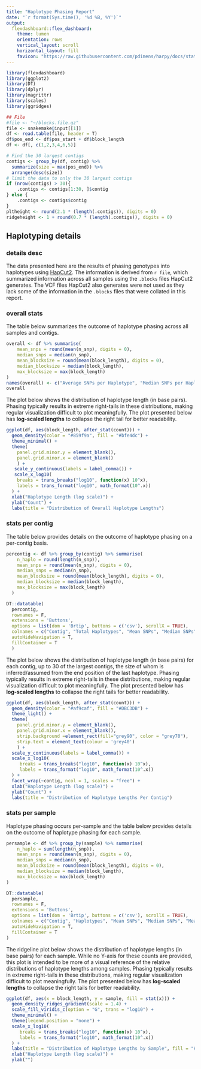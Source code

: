 ```yaml
---
title: "Haplotype Phasing Report"
date: "`r format(Sys.time(), '%d %B, %Y')`"
output:
  flexdashboard::flex_dashboard:
    theme: lumen
    orientation: rows
    vertical_layout: scroll
    horizontal_layout: fill
    favicon: "https://raw.githubusercontent.com/pdimens/harpy/docs/static/favicon_dark.png"
---
```


```r
library(flexdashboard)
library(ggplot2)
library(DT)
library(dplyr)
library(magrittr)
library(scales)
library(ggridges)
```

```r
## File
#file <- "~/blocks.file.gz"
file <- snakemake@input[[1]]
df <- read.table(file, header = T)
df$pos_end <- df$pos_start + df$block_length
df <- df[, c(1,2,3,4,6,5)]
```

```r
# Find the 30 largest contigs
contigs <- group_by(df, contig) %>%
  summarize(size = max(pos_end)) %>%
  arrange(desc(size))
# limit the data to only the 30 largest contigs
if (nrow(contigs) > 30){
    .contigs <- contigs[1:30, ]$contig
} else {
    .contigs <- contigs$contig
}
pltheight <- round(2.1 * (length(.contigs)), digits = 0)
ridgeheight <- 1 + round(0.7 * (length(.contigs)), digits = 0)
```

## Haplotyping details
### details desc {.no-title}
The data presented here are the results of phasing genotypes into haplotypes using
[HapCut2](https://github.com/vibansal/HapCUT2). The information is derived from `r file`,
which summarized information across all samples using the `.blocks` files HapCut2
generates. The VCF files HapCut2 also generates were not used as they lack
some of the information in the `.blocks` files that were collated in this report.

### overall stats {.no-title}
The table below summarizes the outcome of haplotype phasing across all samples and contigs.

```r
overall <- df %>% summarise(
    mean_snps = round(mean(n_snp), digits = 0),
    median_snps = median(n_snp),
    mean_blocksize = round(mean(block_length), digits = 0),
    median_blocksize = median(block_length),
    max_blocksize = max(block_length)
)
names(overall) <- c("Average SNPs per Haplotype", "Median SNPs per Haplotype", "Mean Haplotype Size", "Median Haplotype Length", "Largest Haplotype")
overall

```
The plot below shows the distribution of haplotype length (in base pairs). Phasing typically 
results in extreme right-tails in these distributions, making regular visualization
difficult to plot meaningfully. The plot presented below has **log-scaled lengths**
to collapse the right tail for better readability. 

```r
ggplot(df, aes(block_length, after_stat(count))) + 
  geom_density(color = "#859f9a", fill = "#bfe4dc") +
  theme_minimal() +
  theme(
    panel.grid.minor.y = element_blank(),
    panel.grid.minor.x = element_blank()
    ) +
   scale_y_continuous(labels = label_comma()) +
   scale_x_log10(
    breaks = trans_breaks("log10", function(x) 10^x),
    labels = trans_format("log10", math_format(10^.x))
  ) +
  xlab("Haplotype Length (log scale)") +
  ylab("Count") +
  labs(title = "Distribution of Overall Haplotype Lengths")
```

### stats per contig
The table below provides details on the outcome of haplotype phasing on a per-contig basis.
```r
percontig <- df %>% group_by(contig) %>% summarise(
    n_haplo = round(length(n_snp)),
    mean_snps = round(mean(n_snp), digits = 0),
    median_snps = median(n_snp),
    mean_blocksize = round(mean(block_length), digits = 0),
    median_blocksize = median(block_length),
    max_blocksize = max(block_length)
  )

DT::datatable(
  percontig,
  rownames = F,
  extensions = 'Buttons',
  options = list(dom = 'Brtip', buttons = c('csv'), scrollX = TRUE),
  colnames = c("Contig", "Total Haplotypes", "Mean SNPs", "Median SNPs", "Mean Haplotype Length", "Median Haplotype Length", "Largest Haplotype"),
  autoHideNavigation = T,
  fillContainer = T
  )
```

The plot below shows the distribution of haplotype length (in base pairs) for 
each contig, up to 30 of the largest contigs, the size of whom is inferred/assumed
from the end position of the last haplotype. Phasing typically results in extreme
right-tails in these distributions, making regular visualization
difficult to plot meaningfully. The plot presented below has **log-scaled lengths**
to collapse the right tails for better readability. 

```r
ggplot(df, aes(block_length, after_stat(count))) + 
  geom_density(color = "#af9caf", fill = "#DBC3DB") +
  theme_light() +
  theme(
    panel.grid.minor.y = element_blank(),
    panel.grid.minor.x = element_blank(),
    strip.background =element_rect(fill="grey90", color = "grey70"),
    strip.text = element_text(colour = 'grey40')
    ) +
  scale_y_continuous(labels = label_comma()) +
  scale_x_log10(
     breaks = trans_breaks("log10", function(x) 10^x),
     labels = trans_format("log10", math_format(10^.x))
  ) +
  facet_wrap(~contig, ncol = 1, scales = "free") +
  xlab("Haplotype Length (log scale)") +
  ylab("Count") +
  labs(title = "Distribution of Haplotype Lengths Per Contig")
```

### stats per sample
Haplotype phasing occurs per-sample and the table below provides details on the outcome of haplotype phasing for each sample.

```r
persample <- df %>% group_by(sample) %>% summarise(
    n_haplo = sum(length(n_snp)),
    mean_snps = round(mean(n_snp), digits = 0),
    median_snps = median(n_snp),
    mean_blocksize = round(mean(block_length), digits = 0),
    median_blocksize = median(block_length),
    max_blocksize = max(block_length)
)

DT::datatable(
  persample,
  rownames = F,
  extensions = 'Buttons',
  options = list(dom = 'Brtip', buttons = c('csv'), scrollX = TRUE),
  colnames = c("Contig", "Haplotypes", "Mean SNPs", "Median SNPs", "Mean Haplotype Length", "Median Haplotype Length", "Largest Haplotype"),
  autoHideNavigation = T,
  fillContainer = T
)
```
The ridgeline plot below shows the distribution of haplotype lengths (in base pairs) for each 
sample. While no Y-axis for these counts are provided, this plot is intended to be more of
a visual reference of the relative distributions of haplotype lengths among samples.
Phasing typically results in extreme right-tails in these distributions, making regular 
visualization difficult to plot meaningfully. The plot presented below has 
**log-scaled lengths** to collapse the right tails for better readability. 

```r
ggplot(df, aes(x = block_length, y = sample, fill = stat(x))) +
  geom_density_ridges_gradient(scale = 1.4) +
  scale_fill_viridis_c(option = "G", trans = "log10") +
  theme_minimal() +
  theme(legend.position = "none") +
  scale_x_log10(
     breaks = trans_breaks("log10", function(x) 10^x),
     labels = trans_format("log10", math_format(10^.x))
  ) +
  labs(title = "Distribution of Haplotype Lengths by Sample", fill = "Haplotype Length (bp)") +
  xlab("Haplotype Length (log scale)") +
  ylab("")
```
